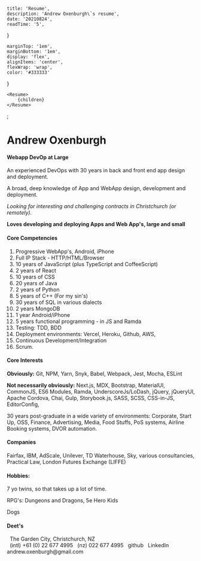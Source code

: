

	title: 'Resume',
	description: 'Andrew Oxenburgh\`s resume',
	date: '20210824',
	readTime: '5',
}

	marginTop: '1em',
	marginBottom: '1em',
	display: 'flex',
	alignItems: 'center',
	flexWrap: 'wrap',
	color: '#333333'
}

	<Resume>
		{children}
	</Resume>
</BlogPost>;

# Andrew Oxenburgh

#### Webapp DevOp at Large

An experienced DevOps with 30 years in back and front end app design and deployment.

A broad, deep knowledge of App and WebApp design, development and deployment.

*Looking for interesting and challenging contracts in Christchurch (or remotely).*

**Loves developing and deploying Apps and Web App&apos;s, large and small**

#### Core Competencies

1. Progressive WebApp's, Android, iPhone
1. Full IP Stack - HTTP/HTML/Browser
1. 10 years of JavaScript (plus TypeScript and CoffeeScript)
1. 2 years of React
1. 10 years of CSS
1. 20 years of Java
1. 2 years of Python
1. 5 years of C++ (For my sin's)
1. 30 years of SQL in various dialects
1. 2 years MongoDB
1. 1 year Android/iPhone
1. 5 years functional programming - in JS and Ramda
1. Testing: TDD, BDD
1. Deployment environments: Vercel, Heroku, Github, AWS,
1. Continuous Development/Integration
1. Scrum.

#### Core Interests

**Obviously:** Git, NPM, Yarn, Snyk, Babel, Webpack, Jest, Mocha, ESLint

**Not necessarily obviously:** Next.js, MDX, Bootstrap, MaterialUI, CommonJS, ES6 Modules, Ramda, UnderscoreJs/LoDash, jQuery, jQueryUI, Apache Cordova, Chai, Gulp, Storybook.js, SASS, SCSS, CSS-in-JS, EditorConfig,

30 years post-graduate in a wide variety of environments: Corporate, Start Up, OSS, Finance, Advertising, Media, Food Stuffs, PoS systems, Airline Booking systems, DVOR automation.

#### Companies

Fairfax, IBM, AdScale, Unilever, TD Waterhouse, Sky, various consultancies, Practical Law, London Futures Exchange (LIFFE)

#### Hobbies:

7 yo twins, so that takes up a lot of time.

RPG's:
Dungeons and Dragons, 5e
Hero Kids

Dogs

#### Deet&apos;s

<div
	style={linkStyle}><HomeWorkIcon/>
	&nbsp; The Garden City, Christchurch, NZ
</div>

<Link
	href="tel:+61226774995/"
	style={linkStyle}><PhoneIcon/>
	&nbsp; (intl) +61 (0) 22 677 4995
</Link>

<Link
	href="tel:0226774995/"
	style={linkStyle}><PhoneIcon/>
	&nbsp; (nz) 022 677 4995
</Link>
<Link
	href="https://github.com/andrew-oxenburgh"
	target="_blank"
	style={linkStyle}><GitHubIcon/>
	&nbsp; github
</Link>

<Link
	href="https://www.linkedin.com/in/andrew-oxenburgh-a789b17/"
	target="_blank"
	style={linkStyle}><LinkedInIcon/>
	&nbsp; LinkedIn
</Link>

<Link
	href="mailto:andrew.oxenburgh@gmail.com"
	target="_blank"
	style={linkStyle}><MailIcon/>
	&nbsp; andrew.oxenburgh@gmail.com
</Link>


